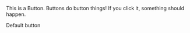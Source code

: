 <!-- import Editor from '@molecules/Editor'; -->
<!-- import Specimen from '@organisms/Specimen'; -->

<Wrapper size="body">
  <Rhythm>
    <Wrapper>
      <Rhythm>
        <p>This is a Button. Buttons do button things! If you click it, something should happen.</p>
        <Heading level="h3">Default button</Heading>
      </Rhythm>
    </Wrapper>
  </Rhythm>
</Wrapper>
